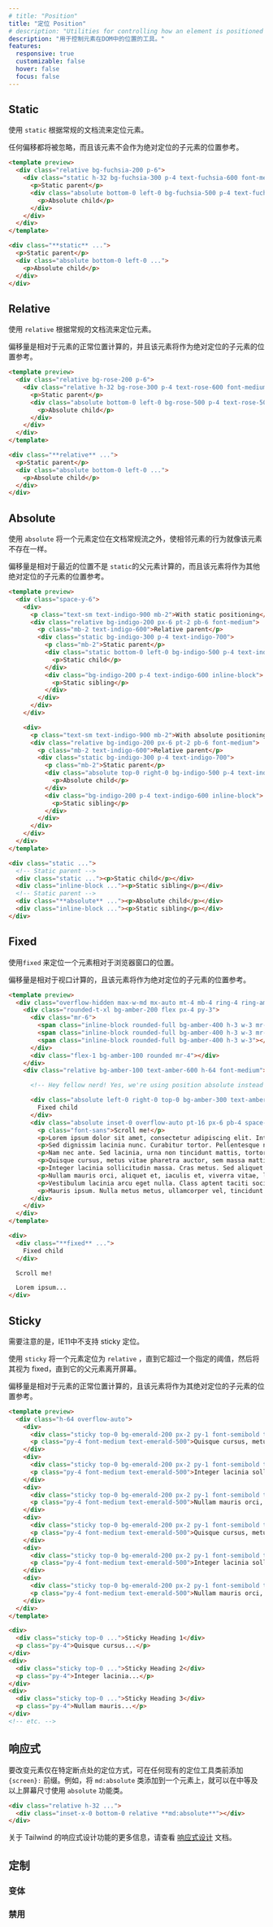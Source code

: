 ```yaml
---
# title: "Position"
title: "定位 Position"
# description: "Utilities for controlling how an element is positioned in the DOM."
description: "用于控制元素在DOM中的位置的工具。"
features:
  responsive: true
  customizable: false
  hover: false
  focus: false
---
```




## Static

<!-- Use `static` to position an element according to the normal flow of the document. -->
使用 `static` 根据常规的文档流来定位元素。

<!-- Any offsets will be ignored and the element will not act as a position reference for absolutely positioned children. -->
任何偏移都将被忽略，而且该元素不会作为绝对定位的子元素的位置参考。

```html fuchsia
<template preview>
  <div class="relative bg-fuchsia-200 p-6">
    <div class="static h-32 bg-fuchsia-300 p-4 text-fuchsia-600 font-medium">
      <p>Static parent</p>
      <div class="absolute bottom-0 left-0 bg-fuchsia-500 p-4 text-fuchsia-50">
        <p>Absolute child</p>
      </div>
    </div>
  </div>
</template>

<div class="**static** ...">
  <p>Static parent</p>
  <div class="absolute bottom-0 left-0 ...">
    <p>Absolute child</p>
  </div>
</div>
```

## Relative

<!-- Use `relative` to position an element according to the normal flow of the document. -->
使用 `relative` 根据常规的文档流来定位元素。

<!-- Offsets are calculated relative to the element's normal position and the element *will* act as a position reference for absolutely positioned children. -->
偏移量是相对于元素的正常位置计算的，并且该元素将作为绝对定位的子元素的位置参考。

```html rose
<template preview>
  <div class="relative bg-rose-200 p-6">
    <div class="relative h-32 bg-rose-300 p-4 text-rose-600 font-medium">
      <p>Static parent</p>
      <div class="absolute bottom-0 left-0 bg-rose-500 p-4 text-rose-50">
        <p>Absolute child</p>
      </div>
    </div>
  </div>
</template>

<div class="**relative** ...">
  <p>Static parent</p>
  <div class="absolute bottom-0 left-0 ...">
    <p>Absolute child</p>
  </div>
</div>
```

## Absolute

<!-- Use `absolute` to position an element *outside* of the normal flow of the document, causing neighboring elements to act as if the element doesn't exist. -->
使用 `absolute` 将一个元素定位在文档常规流之外，使相邻元素的行为就像该元素不存在一样。

<!-- Offsets are calculated relative to the nearest parent that has a position other than `static`, and the element *will* act as a position reference for other absolutely positioned children. -->
偏移量是相对于最近的位置不是 `static`的父元素计算的，而且该元素将作为其他绝对定位的子元素的位置参考。

```html indigo
<template preview>
  <div class="space-y-6">
    <div>
      <p class="text-sm text-indigo-900 mb-2">With static positioning</p>
      <div class="relative bg-indigo-200 px-6 pt-2 pb-6 font-medium">
        <p class="mb-2 text-indigo-600">Relative parent</p>
        <div class="static bg-indigo-300 p-4 text-indigo-700">
          <p class="mb-2">Static parent</p>
          <div class="static bottom-0 left-0 bg-indigo-500 p-4 text-indigo-50 inline-block">
            <p>Static child</p>
          </div>
          <div class="bg-indigo-200 p-4 text-indigo-600 inline-block">
            <p>Static sibling</p>
          </div>
        </div>
      </div>
    </div>

    <div>
      <p class="text-sm text-indigo-900 mb-2">With absolute positioning</p>
      <div class="relative bg-indigo-200 px-6 pt-2 pb-6 font-medium">
        <p class="mb-2 text-indigo-600">Relative parent</p>
        <div class="static bg-indigo-300 p-4 text-indigo-700">
          <p class="mb-2">Static parent</p>
          <div class="absolute top-0 right-0 bg-indigo-500 p-4 text-indigo-50 inline-block">
            <p>Absolute child</p>
          </div>
          <div class="bg-indigo-200 p-4 text-indigo-600 inline-block">
            <p>Static sibling</p>
          </div>
        </div>
      </div>
    </div>
  </div>
</template>

<div class="static ...">
  <!-- Static parent -->
  <div class="static ..."><p>Static child</p></div>
  <div class="inline-block ..."><p>Static sibling</p></div>
  <!-- Static parent -->
  <div class="**absolute** ..."><p>Absolute child</p></div>
  <div class="inline-block ..."><p>Static sibling</p></div>
</div>

```

## Fixed

<!-- Use `fixed` to position an element relative to the browser window. -->
使用`fixed` 来定位一个元素相对于浏览器窗口的位置。

<!-- Offsets are calculated relative to the viewport and the element *will* act as a position reference for absolutely positioned children. -->
偏移量是相对于视口计算的，且该元素将作为绝对定位的子元素的位置参考。

```html amber
<template preview>
  <div class="overflow-hidden max-w-md mx-auto mt-4 mb-4 ring-4 ring-amber-300 rounded-xl">
    <div class="rounded-t-xl bg-amber-200 flex px-4 py-3">
      <div class="mr-6">
        <span class="inline-block rounded-full bg-amber-400 h-3 w-3 mr-1"></span>
        <span class="inline-block rounded-full bg-amber-400 h-3 w-3 mr-1"></span>
        <span class="inline-block rounded-full bg-amber-400 h-3 w-3"></span>
      </div>
      <div class="flex-1 bg-amber-100 rounded mr-4"></div>
    </div>
    <div class="relative bg-amber-100 text-amber-600 h-64 font-medium">

      <!-- Hey fellow nerd! Yes, we're using position absolute instead of position fixed in the demo; it's the best way we could come up with to demonstrate how position fixed works without totally jacking up the layout of the entire documentation site. Forgive us! 😄 -->

      <div class="absolute left-0 right-0 top-0 bg-amber-300 text-amber-700 z-10 px-4 py-3">
        Fixed child
      </div>
      <div class="absolute inset-0 overflow-auto pt-16 px-6 pb-4 space-y-4 font-flow">
        <p class="font-sans">Scroll me!</p>
        <p>Lorem ipsum dolor sit amet, consectetur adipiscing elit. Integer nec odio. Praesent libero. Sed cursus ante dapibus diam. Sed nisi. Nulla quis sem at nibh elementum imperdiet. Duis sagittis ipsum. Praesent mauris. Fusce nec tellus sed augue semper porta. Mauris massa. Vestibulum lacinia arcu eget nulla. Class aptent taciti sociosqu ad litora torquent per conubia nostra, per inceptos himenaeos. Curabitur sodales ligula in libero. </p>
        <p>Sed dignissim lacinia nunc. Curabitur tortor. Pellentesque nibh. Aenean quam. In scelerisque sem at dolor. Maecenas mattis. Sed convallis tristique sem. Proin ut ligula vel nunc egestas porttitor. Morbi lectus risus, iaculis vel, suscipit quis, luctus non, massa. Fusce ac turpis quis ligula lacinia aliquet. Mauris ipsum. Nulla metus metus, ullamcorper vel, tincidunt sed, euismod in, nibh. Quisque volutpat condimentum velit. Class aptent taciti sociosqu ad litora torquent per conubia nostra, per inceptos himenaeos. </p>
        <p>Nam nec ante. Sed lacinia, urna non tincidunt mattis, tortor neque adipiscing diam, a cursus ipsum ante quis turpis. Nulla facilisi. Ut fringilla. Suspendisse potenti. Nunc feugiat mi a tellus consequat imperdiet. Vestibulum sapien. Proin quam. Etiam ultrices. Suspendisse in justo eu magna luctus suscipit. Sed lectus. Integer euismod lacus luctus magna. </p>
        <p>Quisque cursus, metus vitae pharetra auctor, sem massa mattis sem, at interdum magna augue eget diam. Vestibulum ante ipsum primis in faucibus orci luctus et ultrices posuere cubilia Curae; Morbi lacinia molestie dui. Praesent blandit dolor. Sed non quam. In vel mi sit amet augue congue elementum. Morbi in ipsum sit amet pede facilisis laoreet. Donec lacus nunc, viverra nec, blandit vel, egestas et, augue. Vestibulum tincidunt malesuada tellus. Ut ultrices ultrices enim. Curabitur sit amet mauris. Morbi in dui quis est pulvinar ullamcorper. Nulla facilisi. </p>
        <p>Integer lacinia sollicitudin massa. Cras metus. Sed aliquet risus a tortor. Integer id quam. Morbi mi. Quisque nisl felis, venenatis tristique, dignissim in, ultrices sit amet, augue. Proin sodales libero eget ante. Nulla quam. Aenean laoreet. Vestibulum nisi lectus, commodo ac, facilisis ac, ultricies eu, pede. Ut orci risus, accumsan porttitor, cursus quis, aliquet eget, justo. Sed pretium blandit orci. Ut eu diam at pede suscipit sodales. Aenean lectus elit, fermentum non, convallis id, sagittis at, neque. </p>
        <p>Nullam mauris orci, aliquet et, iaculis et, viverra vitae, ligula. Nulla ut felis in purus aliquam imperdiet. Maecenas aliquet mollis lectus. Vivamus consectetuer risus et tortor. Lorem ipsum dolor sit amet, consectetur adipiscing elit. Integer nec odio. Praesent libero. Sed cursus ante dapibus diam. Sed nisi. Nulla quis sem at nibh elementum imperdiet. Duis sagittis ipsum. Praesent mauris. Fusce nec tellus sed augue semper porta. Mauris massa. </p>
        <p>Vestibulum lacinia arcu eget nulla. Class aptent taciti sociosqu ad litora torquent per conubia nostra, per inceptos himenaeos. Curabitur sodales ligula in libero. Sed dignissim lacinia nunc. Curabitur tortor. Pellentesque nibh. Aenean quam. In scelerisque sem at dolor. Maecenas mattis. Sed convallis tristique sem. Proin ut ligula vel nunc egestas porttitor. Morbi lectus risus, iaculis vel, suscipit quis, luctus non, massa. Fusce ac turpis quis ligula lacinia aliquet. </p>
        <p>Mauris ipsum. Nulla metus metus, ullamcorper vel, tincidunt sed, euismod in, nibh. Quisque volutpat condimentum velit. Class aptent taciti sociosqu ad litora torquent per conubia nostra, per inceptos himenaeos. Nam nec ante. Sed lacinia, urna non tincidunt mattis, tortor neque adipiscing diam, a cursus ipsum ante quis turpis. Nulla facilisi. Ut fringilla. Suspendisse potenti. Nunc feugiat mi a tellus consequat imperdiet. Vestibulum sapien. Proin quam. </p>
      </div>
    </div>
  </div>
</template>

<div>
  <div class="**fixed** ...">
    Fixed child
  </div>

  Scroll me!

  Lorem ipsum...
</div>
```

## Sticky

<!-- <TipCompat>Note that sticky positioning is not supported in IE11.</TipCompat> -->
<TipCompat>需要注意的是，IE11中不支持 sticky 定位。</TipCompat>

<!-- Use `sticky` to position an element as `relative` until it crosses a specified threshold, then treat it as fixed until its parent is off screen. -->
使用 `sticky` 将一个元素定位为 `relative` ，直到它超过一个指定的阈值，然后将其视为 fixed，直到它的父元素离开屏幕。

<!-- Offsets are calculated relative to the element's normal position and the element *will* act as a position reference for absolutely positioned children. -->
偏移量是相对于元素的正常位置计算的，且该元素将作为其绝对定位的子元素的位置参考。

```html emerald
<template preview>
  <div class="h-64 overflow-auto">
    <div>
      <div class="sticky top-0 bg-emerald-200 px-2 py-1 font-semibold text-emerald-600 rounded-md">Sticky Heading 1</div>
      <p class="py-4 font-medium text-emerald-500">Quisque cursus, metus vitae pharetra auctor, sem massa mattis sem, at interdum magna augue eget diam. Vestibulum ante ipsum primis in faucibus orci luctus et ultrices posuere cubilia Curae; Morbi lacinia molestie dui. Praesent blandit dolor. Sed non quam. In vel mi sit amet augue congue elementum. Morbi in ipsum sit amet pede facilisis laoreet. Donec lacus nunc, viverra nec, blandit vel, egestas et, augue. Vestibulum tincidunt malesuada tellus. Ut ultrices ultrices enim. Curabitur sit amet mauris. Morbi in dui quis est pulvinar ullamcorper. Nulla facilisi. </p>
    </div>
    <div>
      <div class="sticky top-0 bg-emerald-200 px-2 py-1 font-semibold text-emerald-600 rounded-md">Sticky Heading 2</div>
      <p class="py-4 font-medium text-emerald-500">Integer lacinia sollicitudin massa. Cras metus. Sed aliquet risus a tortor. Integer id quam. Morbi mi. Quisque nisl felis, venenatis tristique, dignissim in, ultrices sit amet, augue. Proin sodales libero eget ante. Nulla quam. Aenean laoreet. Vestibulum nisi lectus, commodo ac, facilisis ac, ultricies eu, pede. Ut orci risus, accumsan porttitor, cursus quis, aliquet eget, justo. Sed pretium blandit orci. Ut eu diam at pede suscipit sodales. Aenean lectus elit, fermentum non, convallis id, sagittis at, neque. </p>
    </div>
    <div>
      <div class="sticky top-0 bg-emerald-200 px-2 py-1 font-semibold text-emerald-600 rounded-md">Sticky Heading 3</div>
      <p class="py-4 font-medium text-emerald-500">Nullam mauris orci, aliquet et, iaculis et, viverra vitae, ligula. Nulla ut felis in purus aliquam imperdiet. Maecenas aliquet mollis lectus. Vivamus consectetuer risus et tortor. Lorem ipsum dolor sit amet, consectetur adipiscing elit. Integer nec odio. Praesent libero. Sed cursus ante dapibus diam. Sed nisi. Nulla quis sem at nibh elementum imperdiet. Duis sagittis ipsum. Praesent mauris. Fusce nec tellus sed augue semper porta. Mauris massa. </p>
    </div>
    <div>
      <div class="sticky top-0 bg-emerald-200 px-2 py-1 font-semibold text-emerald-600 rounded-md">Sticky Heading 4</div>
      <p class="py-4 font-medium text-emerald-500">Quisque cursus, metus vitae pharetra auctor, sem massa mattis sem, at interdum magna augue eget diam. Vestibulum ante ipsum primis in faucibus orci luctus et ultrices posuere cubilia Curae; Morbi lacinia molestie dui. Praesent blandit dolor. Sed non quam. In vel mi sit amet augue congue elementum. Morbi in ipsum sit amet pede facilisis laoreet. Donec lacus nunc, viverra nec, blandit vel, egestas et, augue. Vestibulum tincidunt malesuada tellus. Ut ultrices ultrices enim. Curabitur sit amet mauris. Morbi in dui quis est pulvinar ullamcorper. Nulla facilisi. </p>
    </div>
    <div>
      <div class="sticky top-0 bg-emerald-200 px-2 py-1 font-semibold text-emerald-600 rounded-md">Sticky Heading 5</div>
      <p class="py-4 font-medium text-emerald-500">Integer lacinia sollicitudin massa. Cras metus. Sed aliquet risus a tortor. Integer id quam. Morbi mi. Quisque nisl felis, venenatis tristique, dignissim in, ultrices sit amet, augue. Proin sodales libero eget ante. Nulla quam. Aenean laoreet. Vestibulum nisi lectus, commodo ac, facilisis ac, ultricies eu, pede. Ut orci risus, accumsan porttitor, cursus quis, aliquet eget, justo. Sed pretium blandit orci. Ut eu diam at pede suscipit sodales. Aenean lectus elit, fermentum non, convallis id, sagittis at, neque. </p>
    </div>
    <div>
      <div class="sticky top-0 bg-emerald-200 px-2 py-1 font-semibold text-emerald-600 rounded-md">Sticky Heading 6</div>
      <p class="py-4 font-medium text-emerald-500">Nullam mauris orci, aliquet et, iaculis et, viverra vitae, ligula. Nulla ut felis in purus aliquam imperdiet. Maecenas aliquet mollis lectus. Vivamus consectetuer risus et tortor. Lorem ipsum dolor sit amet, consectetur adipiscing elit. Integer nec odio. Praesent libero. Sed cursus ante dapibus diam. Sed nisi. Nulla quis sem at nibh elementum imperdiet. Duis sagittis ipsum. Praesent mauris. Fusce nec tellus sed augue semper porta. Mauris massa. </p>
    </div>
  </div>
</template>

<div>
  <div class="sticky top-0 ...">Sticky Heading 1</div>
  <p class="py-4">Quisque cursus...</p>
</div>
<div>
  <div class="sticky top-0 ...">Sticky Heading 2</div>
  <p class="py-4">Integer lacinia...</p>
</div>
<div>
  <div class="sticky top-0 ...">Sticky Heading 3</div>
  <p class="py-4">Nullam mauris...</p>
</div>
<!-- etc. -->
```

## 响应式

<!-- To change how an element is positioned only at a specific breakpoint, add a `{screen}:` prefix to any existing position utility. For example, adding the class `md:absolute` to an element would apply the `absolute` utility at medium screen sizes and above. -->
要改变元素仅在特定断点处的定位方式，可在任何现有的定位工具类前添加 `{screen}:` 前缀。例如，将 `md:absolute` 类添加到一个元素上，就可以在中等及以上屏幕尺寸使用 `absolute` 功能类。

```html
<div class="relative h-32 ...">
  <div class="inset-x-0 bottom-0 relative **md:absolute**"></div>
</div>
```

<!-- For more information about Tailwind's responsive design features, check out the [Responsive Design](/docs/responsive-design) documentation. -->
关于 Tailwind 的响应式设计功能的更多信息，请查看 [响应式设计](/docs/responsive-design) 文档。

## 定制

### 变体

<Variants plugin="position" />

### 禁用

<Disabling plugin="position" />
